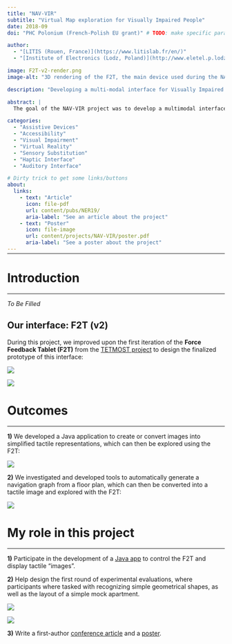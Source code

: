 ```yaml
---
title: "NAV-VIR"
subtitle: "Virtual Map exploration for Visually Impaired People"
date: 2018-09
doi: "PHC Polonium (French-Polish EU grant)" # TODO: make specific param

author:
  - "[LITIS (Rouen, France)](https://www.litislab.fr/en/)"
  - "[Institute of Electronics (Lodz, Poland)](http://www.eletel.p.lodz.pl/eng/)"

image: F2T-v2-render.png
image-alt: "3D rendering of the F2T, the main device used during the NAV-VIR project"

description: "Developing a multi-modal interface for Visually Impaired People to virtually explore a map in order to prepare for a journey."

abstract: |
  The goal of the NAV-VIR project was to develop a multimodal interface to allow Visually Impaired People in virtually discovering and exploring unknown areas from the safety of their home. It relies on an interactive Force-Feedback Tablet, the F2T, and an immersive HRTF-based 3D audio simulation relying on binaural recordings of real environments.

categories:
  - "Assistive Devices"
  - "Accessibility"
  - "Visual Impairment"
  - "Virtual Reality"
  - "Sensory Substitution"
  - "Haptic Interface"
  - "Auditory Interface"

# Dirty trick to get some links/buttons
about:
  links:
    - text: "Article"
      icon: file-pdf
      url: content/pubs/NER19/
      aria-label: "See an article about the project"
    - text: "Poster"
      icon: file-image
      url: content/projects/NAV-VIR/poster.pdf
      aria-label: "See a poster about the project"
---
```


<hr style="margin-bottom: 30px; margin-top: -12px">

# Introduction
***

<!--# TODO: summary -->

*To Be Filled*

## Our interface: F2T (v2)

During this project, we improved upon the first iteration of the **Force Feedback Tablet (F2T)** from the [TETMOST project](/content/projects/TETMOST/) to design the finalized prototype of this interface:

:::{layout='[46,54]'}

![](F2T-v2.jpg){fig-alt="Photo of the F2T interface"}

![](F2T-explanation.png){fig-alt="Schema explaining the F2T interface"}

:::


# Outcomes
***

**1)** We developed a Java application to create or convert images into simplified tactile representations, which can then be explored using the F2T:

![](F2T-interface.png){fig-alt="Screenshot of the F2T control interface"}

**2)** We investigated and developed tools to automatically generate a navigation graph from a floor plan, which can then be converted into a tactile image and explored with the F2T:

![](map-graph.png){fig-alt="Illustrations of the navigation graph generation"}


# My role in this project
***

**1)** Participate in the development of a [Java app](https://github.com/ma-riviere/F2T-interface) to control the F2T and display tactile "images".

**2)** Help design the first round of experimental evaluations, where participants where tasked with recognizing simple geometrical shapes, as well as the layout of a simple mock apartment.

:::{layout='[40,60]' layout-valign="center"}

![](exp-setup.png){fig-alt="A drawing illustrating the experimental setup of NAV-VIR"}

![](rooms.png){fig-alt="A drawing illustrating the experimental setup of NAV-VIR"}

:::

**3)** Write a first-author [conference article](/content/pubs/NER19/) and a [poster](poster.pdf).